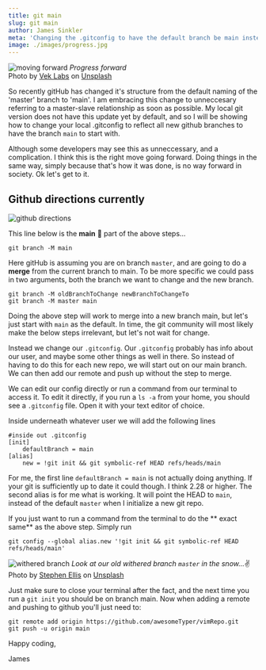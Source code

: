 ```yaml
---
title: git main
slug: git main   
author: James Sinkler
meta: 'Changing the .gitconfig to have the default branch be main instead of master.'
image: ./images/progress.jpg
---
```


![moving forward](./images/progress.jpg)
<em>Progress forward</em><br/>
<span>Photo by <a href="https://unsplash.com/@veklabs?utm_source=unsplash&amp;utm_medium=referral&amp;utm_content=creditCopyText">Vek Labs</a> on <a href="https://unsplash.com/s/photos/forward?utm_source=unsplash&amp;utm_medium=referral&amp;utm_content=creditCopyText">Unsplash</a></span> 

So recently gitHub has changed it's structure from the default naming  of the 'master' branch to 'main'. I am embracing this change to unneccesary referring to a master-slave relationship as soon as possible. My local git version does not have this update yet by default, and so I will be showing how to change your local .gitconfig to reflect all new github branches to have the branch `main` to start with.

Although some developers may see this as unneccessary, and a complication. I think this is the right move going forward. Doing things in the same way, simply because that's how it was done, is no way forward in society. Ok let's get to it.


## Github directions currently
![github directions](./images/github-directions.png)

This line below is the **main** 👀 part of the above steps...
```
git branch -M main
```

Here gitHub is assuming you are on branch `master`, and are going to do a **merge** from the current branch to main. To be more specific we could pass in two arguments, both the branch we want to change and the new branch.
```
git branch -M oldBranchToChange newBranchToChangeTo
git branch -M master main
```

Doing the above step will work to merge into a new branch main, but let's just start with `main` as the default. In time, the git community will most likely make the below steps irrelevant, but let's not wait for change.


Instead we change our `.gitconfig`. Our `.gitconfig` probably has info about our user, and maybe some other things as well in there. So instead of having to do this for each new repo, we will start out on our main branch. We can then add our remote and push up without the step to merge.


We can edit our config directly or run a command from our terminal to access it. To edit it directly, if you run a `ls -a` from your home, you should see a `.gitconfig` file. Open it with your text editor of choice.


Inside underneath whatever user we will add the following lines
```
#inside out .gitconfig
[init]
	defaultBranch = main
[alias]
	new = !git init && git symbolic-ref HEAD refs/heads/main
```
For me, the first line `defaultBranch = main` is not actually doing anything. If your git is sufficiently up to date it could though. I think 2.28 or higher. The second alias is for me what is working. It will point the HEAD to `main`, instead of the default `master` when I initialize a new git repo.

If you just want to run a command from the terminal to do the ** exact same** as the above step.
Simply run
```
git config --global alias.new '!git init && git symbolic-ref HEAD refs/heads/main'
```

![withered branch](./images/withered-branch.jpg)
<em>Look at our old withered branch `master` in the snow...</em>✌️<br/>
<span>Photo by <a href="https://unsplash.com/@fstopusa?utm_source=unsplash&amp;utm_medium=referral&amp;utm_content=creditCopyText">Stephen Ellis</a> on <a href="https://unsplash.com/s/photos/tree-branch?utm_source=unsplash&amp;utm_medium=referral&amp;utm_content=creditCopyText">Unsplash</a></span>


Just make sure to close your terminal after the fact, and the next time you run a `git init` you should be on branch main. Now when adding a remote and pushing to github you'll just need to:
```
git remote add origin https://github.com/awesomeTyper/vimRepo.git
git push -u origin main
```

Happy coding,

James
